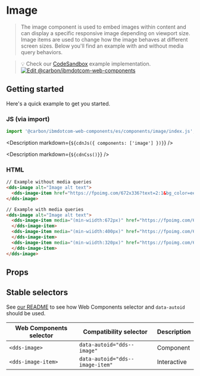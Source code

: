 




# Image

> The image component is used to embed images within content and can display a
> specific responsive image depending on viewport size.
> Image items are used to change how the image behaves at different screen sizes.
> Below you'll find an example with and without media query behaviors.

> 💡 Check our
> [CodeSandbox](https://githubbox.com/carbon-design-system/carbon-for-ibm-dotcom/tree/main/packages/web-components/examples/codesandbox/components/image)
> example implementation.
> [![Edit @carbon/ibmdotcom-web-components](https://codesandbox.io/static/img/play-codesandbox.svg)](https://githubbox.com/carbon-design-system/carbon-for-ibm-dotcom/tree/main/packages/web-components/examples/codesandbox/components/image)

## Getting started

Here's a quick example to get you started.

### JS (via import)

```javascript
import '@carbon/ibmdotcom-web-components/es/components/image/index.js';
```

<Description markdown={`${cdnJs({ components: ['image'] })}`} />

<Description markdown={`${cdnCss()}`} />

### HTML

```html
// Example without media queries
<dds-image alt="Image alt text">
  <dds-image-item href="https://fpoimg.com/672x336?text=2:1&bg_color=ee5396&text_color=161616"> </dds-image-item>
</dds-image>

// Example with media queries
<dds-image alt="Image alt text">
  <dds-image-item media="(min-wiidth:672px)" href="https://fpoimg.com/672x336?text=2:1&bg_color=ee5396&text_color=161616">
  </dds-image-item>
  <dds-image-item media="(min-wiidth:400px)" href="https://fpoimg.com/672x336?text=2:1&bg_color=ee5396&text_color=161616">
  </dds-image-item>
  <dds-image-item media="(min-wiidth:320px)" href="https://fpoimg.com/672x336?text=2:1&bg_color=ee5396&text_color=161616">
  </dds-image-item>
</dds-image>
```

## Props

<Props of="dds-image" />

## Stable selectors

See [our README](https://github.com/carbon-design-system/carbon-for-ibm-dotcom/tree/main/packages/web-components#stable-selectors-for-analytics-and-integratione2e-testing-in-web-components) to see how Web Components selector and `data-autoid` should be used.

| Web Components selector | Compatibility selector          | Description |
| ----------------------- | ------------------------------- | ----------- |
| `<dds-image>`           | `data-autoid="dds--image"`      | Component   |
| `<dds-image-item>`      | `data-autoid="dds--image-item"` | Interactive |

<Description markdown={contributing} />
